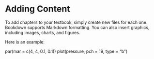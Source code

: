 # Adding Content

To add chapters to your textbook, simply create new files for each one. Bookdown supports Markdown formatting. You can also insert graphics, including images, charts, and figures.

Here is an example:

par(mar = c(4, 4, 0.1, 0.1))
plot(pressure, pch = 19, type = "b")
